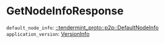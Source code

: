# GetNodeInfoResponse

`default_node_info`: [::tendermint_proto::p2p::DefaultNodeInfo]
`application_version`: [VersionInfo]

[VersionInfo]: /types/version_info
[::tendermint_proto::p2p::DefaultNodeInfo]: /types/cosmos
